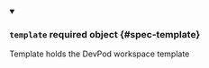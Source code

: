 


<details className="config-field" data-expandable="true" open>
<summary>

### `template` <span className="config-field-required" data-required="false">required</span> <span className="config-field-type">object</span> <span className="config-field-default"></span> <span className="config-field-enum"></span> {#spec-template}

Template holds the DevPod workspace template

</summary>

<PartialTemplatereference />


</details>
